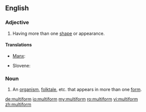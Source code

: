 ==English==

===Adjective===
{{en-adj|-}}

# Having more than one [[shape]] or appearance.

====Translations====
{{trans-top}}
* [[Manx]]: {{t|gv|yl-chrooagh}}
{{trans-mid}}
* Slovene: {{t|sl|večobličen}}
{{trans-bottom}}

===Noun===
{{en-noun}}

# An [[organism]], [[folktale]], etc. that appears in more than one [[form]].

[[de:multiform]]
[[io:multiform]]
[[my:multiform]]
[[ro:multiform]]
[[vi:multiform]]
[[zh:multiform]]
